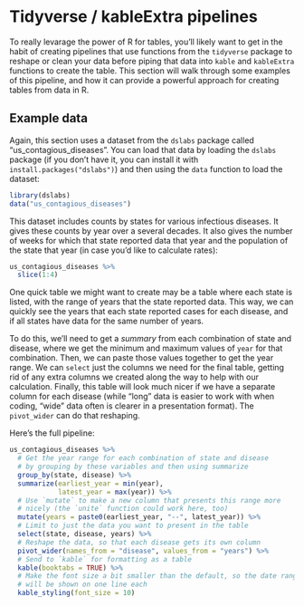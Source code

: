# Tidyverse / kableExtra pipelines

To really levarage the power of R for tables, you'll likely want to get in the habit of
creating pipelines that use functions from the `tidyverse` package to reshape or 
clean your data before piping that data into `kable` and `kableExtra` functions to 
create the table. This section will walk through some examples of this pipeline, and 
how it can provide a powerful approach for creating tables from data in R. 

## Example data

Again, this section uses a dataset from the `dslabs` package called "us_contagious_diseases".
You can load that data by loading the `dslabs` package (if you don't have it, you 
can install it with `install.packages("dslabs")`) and then using the `data` function
to load the dataset:

```r
library(dslabs)
data("us_contagious_diseases")
```

This dataset includes counts by states for various infectious diseases. It gives these 
counts by year over a several decades. It also gives the number of weeks for which that
state reported data that year and the population of the state that year (in case you'd
like to calculate rates):

```r
us_contagious_diseases %>% 
  slice(1:4)
```

One quick table we might want to create may be a table where each state is listed, 
with the range of years that the state reported data. This way, we can quickly see 
the years that each state reported cases for each disease, and if all 
states have data for the same number of years. 

To do this, we'll need to get a *summary* from each combination of state and disease, 
where we get the minimum and maximum values of `year` for that combination. Then, we
can paste those values together to get the year range. We can `select` just the
columns we need for the final table, getting rid of any extra columns we created
along the way to help with our calculation. Finally, this table will look much nicer
if we have a separate column for each disease (while "long" data is easier to work with
when coding, "wide" data often is clearer in a presentation format). The
`pivot_wider` can do that reshaping. 

Here's the full pipeline:

```r
us_contagious_diseases %>% 
  # Get the year range for each combination of state and disease
  # by grouping by these variables and then using summarize
  group_by(state, disease) %>% 
  summarize(earliest_year = min(year),
            latest_year = max(year)) %>% 
  # Use `mutate` to make a new column that presents this range more
  # nicely (the `unite` function could work here, too)
  mutate(years = paste0(earliest_year, "--", latest_year)) %>% 
  # Limit to just the data you want to present in the table
  select(state, disease, years) %>% 
  # Reshape the data, so that each disease gets its own column
  pivot_wider(names_from = "disease", values_from = "years") %>% 
  # Send to `kable` for formatting as a table
  kable(booktabs = TRUE) %>% 
  # Make the font size a bit smaller than the default, so the date ranges
  # will be shown on one line each
  kable_styling(font_size = 10)
```


